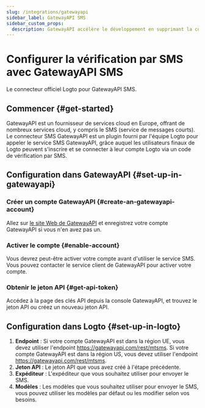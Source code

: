 ```yaml
---
slug: /integrations/gatewayapi
sidebar_label: GatewayAPI SMS
sidebar_custom_props:
  description: GatewayAPI accélère le développement en supprimant la courbe d'apprentissage et les approximations, vous permettant ainsi de commencer à construire immédiatement avec nos API.
---
```



# Configurer la vérification par SMS avec GatewayAPI SMS

Le connecteur officiel Logto pour GatewayAPI SMS.

<GuideTip />

## Commencer \{#get-started}

GatewayAPI est un fournisseur de services cloud en Europe, offrant de nombreux services cloud, y compris le SMS (service de messages courts). Le connecteur SMS GatewayAPI est un plugin fourni par l'équipe Logto pour appeler le service SMS GatewayAPI, grâce auquel les utilisateurs finaux de Logto peuvent s'inscrire et se connecter à leur compte Logto via un code de vérification par SMS.

## Configuration dans GatewayAPI \{#set-up-in-gatewayapi}

### Créer un compte GatewayAPI \{#create-an-gatewayapi-account}

Allez sur [le site Web de GatewayAPI](https://www.gatewayapi.com/) et enregistrez votre compte GatewayAPI si vous n'en avez pas un.

### Activer le compte \{#enable-account}

Vous devrez peut-être activer votre compte avant d'utiliser le service SMS. Vous pouvez contacter le service client de GatewayAPI pour activer votre compte.

### Obtenir le jeton API \{#get-api-token}

Accédez à la page des clés API depuis la console GatewayAPI, et trouvez le jeton API ou créez un nouveau jeton API.

## Configuration dans Logto \{#set-up-in-logto}

1. **Endpoint** : Si votre compte GatewayAPI est dans la région UE, vous devez utiliser l'endpoint https://gatewayapi.com/rest/mtsms. Si votre compte GatewayAPI est dans la région US, vous devez utiliser l'endpoint https://gatewayapi.com/rest/mtsms.
2. **Jeton API** : Le jeton API que vous avez créé à l'étape précédente.
3. **Expéditeur** : L'expéditeur que vous souhaitez utiliser pour envoyer le SMS.
4. **Modèles** : Les modèles que vous souhaitez utiliser pour envoyer le SMS, vous pouvez utiliser les modèles par défaut ou les modifier selon vos besoins.